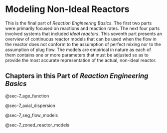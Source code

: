 # Modeling Non-Ideal Reactors

This is the final part of *Reaction Engineering Basics*. The first two parts were primarily focused on reactions and reaction rates. The next four parts involved systems that included *ideal reactors*. This seventh part presents an overview of continuous reactor models that can be used when the flow in the reactor does not conform to the assumption of perfect mixing nor to the assumption of plug flow. The models are empirical in nature as each of them contains one or more parameters that must be adjusted so as to provide the most accurate representation of the actual, non-ideal reactor.

## Chapters in this Part of *Reaction Engineering Basics*

@sec-7_age_function

@sec-7_axial_dispersion

@sec-7_seg_flow_models

@sec-7_zoned_reactor_models
